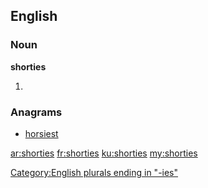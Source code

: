 ==English==

===Noun===
'''shorties'''

# {{plural of|shorty}}

===Anagrams===
* [[horsiest#English|horsiest]]

[[Category:English plurals ending in "-ies"]]

[[ar:shorties]]
[[fr:shorties]]
[[ku:shorties]]
[[my:shorties]]